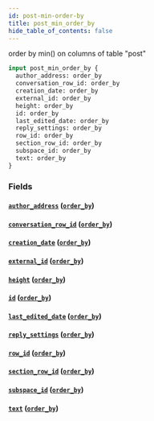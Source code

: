 ```yaml
---
id: post-min-order-by
title: post_min_order_by
hide_table_of_contents: false
---
```


order by min() on columns of table "post"

```graphql
input post_min_order_by {
  author_address: order_by
  conversation_row_id: order_by
  creation_date: order_by
  external_id: order_by
  height: order_by
  id: order_by
  last_edited_date: order_by
  reply_settings: order_by
  row_id: order_by
  section_row_id: order_by
  subspace_id: order_by
  text: order_by
}
```

### Fields

#### [`author_address`](#) ([`order_by`](../enums/order-by))

#### [`conversation_row_id`](#) ([`order_by`](../enums/order-by))

#### [`creation_date`](#) ([`order_by`](../enums/order-by))

#### [`external_id`](#) ([`order_by`](../enums/order-by))

#### [`height`](#) ([`order_by`](../enums/order-by))

#### [`id`](#) ([`order_by`](../enums/order-by))

#### [`last_edited_date`](#) ([`order_by`](../enums/order-by))

#### [`reply_settings`](#) ([`order_by`](../enums/order-by))

#### [`row_id`](#) ([`order_by`](../enums/order-by))

#### [`section_row_id`](#) ([`order_by`](../enums/order-by))

#### [`subspace_id`](#) ([`order_by`](../enums/order-by))

#### [`text`](#) ([`order_by`](../enums/order-by))
